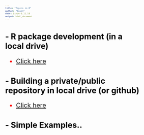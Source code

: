 ```yaml
---
title: "Topics in R"
author: "Jason"
date: Since 6.11.18
output: html_document
---
```


<style type="text/css">
.main-container {
  max-width: 1200px;
  margin-left: 100px;
  margin-right: 0;
}
body{ /* Normal  */
      font-size: 12px;
      margin: 0px;
  }
td {  /* Table  */
  font-size: 8px;
  
}
h1.title {
  font-size: 30px;
  color: DarkRed;
}
h1 { /* Header 1 */
  font-size: 25px;
  color: Black;
}
h2 { /* Header 2 */
    font-size: 25px;
  color: Black;
}
h3 { /* Header 3 */
  background: #cce5ff;
  font-size: 18px;
  font-family: "Times New Roman", Times, serif;
  color: DarkBlue;
}
code.r{ /* Code block */
    font-size: 12px;
}
pre { /* Code block - determines code spacing between lines */
    font-size: 8px;
}

ol { /* ordered list style */
    font-size: 20px;font-weight:bold;}

ul {/* dot list style */
font-size: 20px; color:red;}


</style>


## - R package development (in a local drive)
-  [Click here](Package_Developement.html)

## - Building a private/public repository in local drive (or github) 
-  [Click here](Private_Repository.html)

## - Simple Examples..
